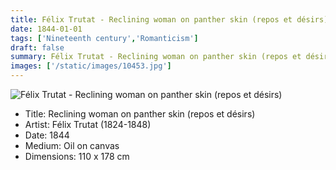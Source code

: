 ```yaml
---
title: Félix Trutat - Reclining woman on panther skin (repos et désirs)
date: 1844-01-01
tags: ['Nineteenth century','Romanticism']
draft: false
summary: Félix Trutat - Reclining woman on panther skin (repos et désirs)
images: ['/static/images/10453.jpg']
---
```


![Félix Trutat - Reclining woman on panther skin (repos et désirs)](/static/images/10453.jpg)

* Title: Reclining woman on panther skin (repos et désirs)
* Artist: Félix Trutat (1824-1848)
* Date: 1844
* Medium: Oil on canvas
* Dimensions: 110 x 178 cm



